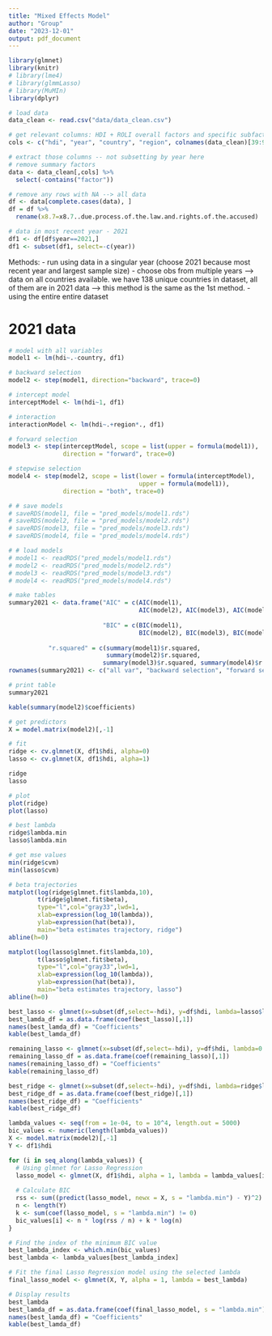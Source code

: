 ```yaml
---
title: "Mixed Effects Model"
author: "Group"
date: "2023-12-01"
output: pdf_document
---
```


```r
library(glmnet)
library(knitr)
# library(lme4)
# library(glmmLasso)
# library(MuMIn)
library(dplyr)

# load data
data_clean <- read.csv("data/data_clean.csv")

# get relevant columns: HDI + ROLI overall factors and specific subfactors
cols <- c("hdi", "year", "country", "region", colnames(data_clean)[39:90])

# extract those columns -- not subsetting by year here
# remove summary factors
data <- data_clean[,cols] %>%
  select(-contains("factor"))

# remove any rows with NA --> all data
df <- data[complete.cases(data), ]
df = df %>%
  rename(x8.7=x8.7..due.process.of.the.law.and.rights.of.the.accused)

# data in most recent year - 2021
df1 <- df[df$year==2021,]
df1 <- subset(df1, select=-c(year))
```

Methods: 
- run using data in a singular year (choose 2021 because most recent year and largest sample size)
- choose obs from multiple years --> data on all countries available. we have 138 unique countries in dataset, all of them are in 2021 data --> this method is the same as the 1st method. 
- using the entire entire dataset

# 2021 data

```r
# model with all variables
model1 <- lm(hdi~.-country, df1)

# backward selection
model2 <- step(model1, direction="backward", trace=0)

# intercept model
interceptModel <- lm(hdi~1, df1)

# interaction
interactionModel <- lm(hdi~.+region*., df1)

# forward selection
model3 <- step(interceptModel, scope = list(upper = formula(model1)),
               direction = "forward", trace=0)

# stepwise selection
model4 <- step(model2, scope = list(lower = formula(interceptModel),
                                    upper = formula(model1)),
               direction = "both", trace=0)

# # save models
# saveRDS(model1, file = "pred_models/model1.rds")
# saveRDS(model2, file = "pred_models/model2.rds")
# saveRDS(model3, file = "pred_models/model3.rds")
# saveRDS(model4, file = "pred_models/model4.rds")

# # load models
# model1 <- readRDS("pred_models/model1.rds")
# model2 <- readRDS("pred_models/model2.rds")
# model3 <- readRDS("pred_models/model3.rds")
# model4 <- readRDS("pred_models/model4.rds")

# make tables
summary2021 <- data.frame("AIC" = c(AIC(model1),  
                                    AIC(model2), AIC(model3), AIC(model4)),
                          
                          "BIC" = c(BIC(model1),
                                    BIC(model2), BIC(model3), BIC(model4)),
                          
           "r.squared" = c(summary(model1)$r.squared,
                           summary(model2)$r.squared, 
                          summary(model3)$r.squared, summary(model4)$r.squared))
rownames(summary2021) <- c("all var", "backward selection", "forward selection", "stepwise")

# print table
summary2021
```
\newpage
```r
kable(summary(model2)$coefficients)
```

\newpage
```r
# get predictors
X = model.matrix(model2)[,-1]

# fit
ridge <- cv.glmnet(X, df1$hdi, alpha=0) 
lasso <- cv.glmnet(X, df1$hdi, alpha=1)

ridge
lasso

# plot
plot(ridge)
plot(lasso)

# best lambda
ridge$lambda.min
lasso$lambda.min

# get mse values
min(ridge$cvm)
min(lasso$cvm)

# beta trajectories
matplot(log(ridge$glmnet.fit$lambda,10), 
        t(ridge$glmnet.fit$beta),
        type="l",col="gray33",lwd=1, 
        xlab=expression(log_10(lambda)), 
        ylab=expression(hat(beta)),
        main="beta estimates trajectory, ridge")
abline(h=0)

matplot(log(lasso$glmnet.fit$lambda,10), 
        t(lasso$glmnet.fit$beta),
        type="l",col="gray33",lwd=1, 
        xlab=expression(log_10(lambda)), 
        ylab=expression(hat(beta)),
        main="beta estimates trajectory, lasso")
abline(h=0)
```

\newpage
```r
best_lasso <- glmnet(x=subset(df,select=-hdi), y=df$hdi, lambda=lasso$lambda.min)
best_lamda_df = as.data.frame(coef(best_lasso)[,1])
names(best_lamda_df) = "Coefficients"
kable(best_lamda_df)
```

\newpage
```r
remaining_lasso <- glmnet(x=subset(df,select=-hdi), y=df$hdi, lambda=0.05011872)
remaining_lasso_df = as.data.frame(coef(remaining_lasso)[,1])
names(remaining_lasso_df) = "Coefficients"
kable(remaining_lasso_df)
```

\newpage
```r
best_ridge <- glmnet(x=subset(df,select=-hdi), y=df$hdi, lambda=ridge$lambda.min)
best_ridge_df = as.data.frame(coef(best_ridge)[,1])
names(best_ridge_df) = "Coefficients"
kable(best_ridge_df)
```

\newpage
```r
lambda_values <- seq(from = 1e-04, to = 10^4, length.out = 5000)
bic_values <- numeric(length(lambda_values))
X <- model.matrix(model2)[,-1]
Y <- df1$hdi

for (i in seq_along(lambda_values)) {
  # Using glmnet for Lasso Regression
  lasso_model <- glmnet(X, df1$hdi, alpha = 1, lambda = lambda_values[i])
  
  # Calculate BIC
  rss <- sum((predict(lasso_model, newx = X, s = "lambda.min") - Y)^2)
  n <- length(Y)
  k <- sum(coef(lasso_model, s = "lambda.min") != 0)
  bic_values[i] <- n * log(rss / n) + k * log(n)
}

# Find the index of the minimum BIC value
best_lambda_index <- which.min(bic_values)
best_lambda <- lambda_values[best_lambda_index]

# Fit the final Lasso Regression model using the selected lambda
final_lasso_model <- glmnet(X, Y, alpha = 1, lambda = best_lambda)

# Display results
best_lambda
best_lamda_df = as.data.frame(coef(final_lasso_model, s = "lambda.min")[,1])
names(best_lamda_df) = "Coefficients"
kable(best_lamda_df)
```

